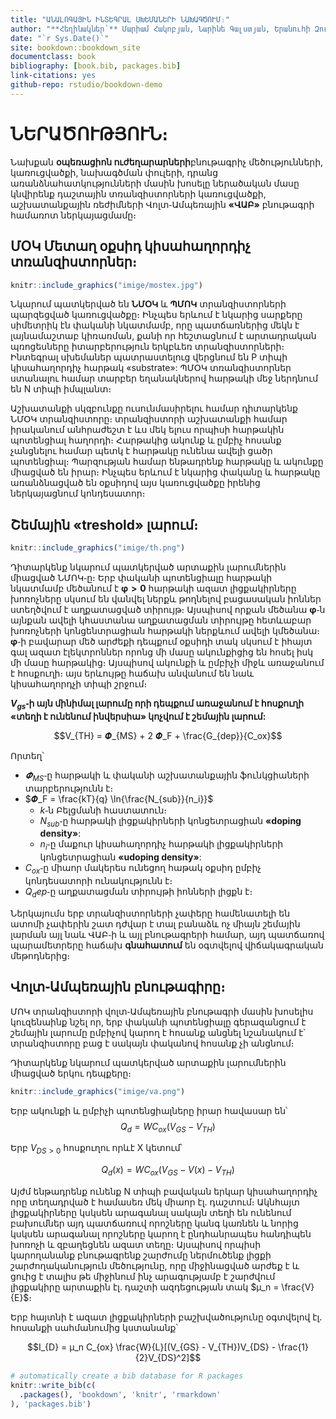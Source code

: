 ```yaml
--- 
title: "ԱՆԱԼՈԳԱՅԻՆ ԻՆՏԵԳՐԱԼ ՍԽԵՄԱՆԵՐԻ ՆԱԽԱԳԾՈՒՄ։"
author: "**Հեղինակներ՝** Մարիամ Հակոբյան, Նարինե Գալստյան, Երանուհի Զուլալյան, Արմեն Համբարյան, Վարդան Անատոմյան։ <br /> **Ղեկավարներ՝** Մերի Մարգարյան, Արթուր Բայբուրդյան։"
date: "`r Sys.Date()`"
site: bookdown::bookdown_site
documentclass: book
bibliography: [book.bib, packages.bib]
link-citations: yes
github-repo: rstudio/bookdown-demo
---
```



# ՆԵՐԱԾՈՒԹՅՈՒՆ։
Նախքան **օպեռացիոն ուժեղարարների**բնութագրիչ մեծությունների, կառուցվածքի, նախագծման 
փուլերի, դրանց առանձնահատկությունների մասին խոսելը ներածական մասը կնվիրենք դաշտային 
տռանզիստորների կառուցվածքի, աշխատանքային ռեժիմների Վոլտ֊Ամպեռային **«ՎԱԲ»** բնութագրի 
համառոտ ներկայացմամը։

## ՄՕԿ Մետաղ օքսիդ կիսահաղորդիչ տռանզիստորներ։ 

```r
knitr::include_graphics("imige/mostex.jpg")
```

Նկարում պատկերված են **ՆՄՕԿ** և **ՊՄՈԿ** տրանզիստորների պարզեցված կառուցվածքը։ Ինչպես 
երևում է նկարից սարքերը սիմետրիկ էն փականի նկատմամբ, որը պատճառներից մեկն է լայնամաշտաբ 
կիռառման, քանի որ հեշտացնում է արտադրական պռոցեսները իտարբերություն երկբևեռ 
տրանզիստորների։ Ինտեգրալ սխեմաներ պատրաստելուց վերցնում են P տիպի կիսահաղորդիչ հարթակ 
«substrate»: ՊՄՕԿ տռանզիստորներ ստանալու համար տարբեր եղանակներով հարթակի մեջ ներդնում 
են N տիպի իմպլանտ։

Աշխատանքի սկզբունքը ուսունմասիրելու համար դիտարկենք ՆՄՕԿ տրանզիստորը։ տրանզիստորի 
աշխատանքի համար իրականում անհրաժեշտ է ևս մեկ ելուս որպիսի հարթակին պոտենցիալ հաղորդի։ 
Հարթակից ակունք և ըմբիչ հոսանք չանցնելու համար պետկ է հարթակը ունենա ավելի ցածր 
պոտենցիալ։ Պարզության համար ենթադրենք հարթակը և ակունքը միացված են իրար։ Ինչպես երևում 
է նկարից փականը և հարթակը առանձնացված են օքսիդով այս կառուցվածքը իրենից ներկայացնում 
կոնդեսատոր։

## Շեմային «treshold» լարում։

```r
knitr::include_graphics("imige/th.png")
```

Դիտարկենք նկարում պատկերված արտաքին լարումներին միացված ՆՄՈԿ֊ը։ Երբ փականի պոտենցիալը 
հարթակի նկատմամբ մեծանում է $\pmb{\varphi>0}$ հարթակի ազատ լիցքակիրները խոռոչները 
սկսում են վանվել ներքև թողնելով բացասական իոններ ստեղծվում է աղքատացված տիրույթ։ 
Այսպիսով որքան մեծանա $\pmb{\varphi}$֊ն այնքան ավելի կհաստանա աղքատացման տիրույթը 
հետևաբար խոռոչների կոնցենտրացիան հարթակի ներքևում ավելի կմեծանա։ $\pmb{\varphi}$֊ի 
բավարար մեծ արժեքի դեպքում օքսիդի տակ սկսում է իհայտ գալ ազատ էլեկտրոններ որոնց մի մասը 
ակունքիցից են հոսել իսկ մի մասը հարթակից։ Այսպիսով ակունքի և ըմբիչի միջև առաջանում է 
հոսքուղի։ այս երևույթը հաճախ անվանում են նաև կիսահաղորդչի տիպի շրջում։

**$V_{gs}$֊ի այն մինիմալ լարումը որի դեպքում առաջանում է հոսքուղի «տեղի է ունենում 
ինվերսիա» կոչվում է շեմային լարում:**

$$V_{TH} = 𝜱_{MS} + 2 𝜱_F + \frac{G_{dep}}{C_ox}$$

Որտեղ՝

* $𝜱_{MS}$֊ը հարթակի և փականի աշխատանքային ֆունկցիաների տարբերությունն է։
* $𝜱_F = \frac{kT}{q} \ln{\frac{N_{sub}}{n_i}}$
  + $k$֊ն Բելցմանի հաստատուն։
  + $N_{sub}$֊ը հարթակի լիցքակիրների կոնցետրացիան **«doping density»**:
  + $n_i$֊ը մաքուր կիսահաղորդիչ հարթակի լիցքակիրների կոնցետրացիան **«udoping density»**:
* $C_{ox}$֊ը միաոր մակերես ունեցող հաթակ օքսիդ ըմբիչ կոնդեսատորի ունակությունն է։
* $Q_dep$֊ը աղքատացման տիրույթի իոնների լիցքն է։

Ներկայումս երբ տրանզիստորների չափերը համենատելի են ատոմի չափերին շատ դժվար է տալ բանաձև 
ոչ միայն շեմային լարման այլ նաև ՎԱԲ֊ի և այլ բնութագրերի համար, այդ պատճառով պարամետրերը 
հաճախ **գնահատում** են օգտվելով վիճակագրական մեթոդներից։

## Վոլտ֊Ամպեռային բնութագիրը։

ՄՈԿ տրանզիստորի վոլտ֊Ամպեռային բնութագրի մասին խոսելիս կուզենաինք նշել որ, երբ փականի 
պոտենցիալը գերազանցում է շեմային լարումը ըմբիչով կարող է հոսանք անցնել նշանակում է՝
տրանզիստորը բաց է սակայն փականով հոսանք չի անցնում։

Դիտարկենք նկարում պատկերված արտաքին լարումներին միացված երկու դեպքերը։

```r
knitr::include_graphics("imige/va.png")
```

::::: {.blackbox data-latex=""}

:::: {.lf data-latex=""}
::: {.center data-latex=""}
Երբ ակունքի և ըմբիչի պոտենցիալները իրար հավասար են՝
$$Q_d = WC_{ox}(V_{GS} - V_{TH})$$
:::
::::

:::: {.rig data-latex=""}
::: {.center data-latex=""}
Երբ $V_{DS>0}$ հոսքուղու որևէ X կետում՝

$$Q_d(x) = WC_{ox}(V_{GS} -V(x) - V_{TH})$$
:::
::::

:::::

Այժմ ենթադրենք ունենք N տիպի բավական երկար կիսահաղորդիչ որը տեղադրված է համասեռ մեկ 
միաոր էլ․ դաշտում։ Ակնհայտ լիցքակիրները կսկսեն արագանալ սակայն տեղի են ունենում 
բախումներ այդ պատճառուվ որոշները կանգ կառնեն և նորից կսկսեն արագանալ որոշները կարող է 
ընդհանրապես հանդիպեն խոռոչի և զբաղեցնեն ազատ տեղը։ Այսպիսով որպիսի կարողանանք 
բնութագրենք շարժումը ներմուծենք լիցքի շարժողականություն մեծությունը, որը միջինացված 
արժեք է և ցուից է տալիս թե միջինում ինչ արագությամբ է շարժվում լիցքակիրը արտաքին 
էլ․ դաշտի ազդեցության տակ $μ_n = \frac{V}{E}$։ 

Երբ հայտնի է ազատ լիցքակիրների բաշխվածությունը օգտվելով էլ․ հոսանքի սահմանումից կստանանք՝

$$I_{D} = μ_n C_{ox} \frac{W}{L}[(V_{GS} - V_{TH})V_{DS} - \frac{1}{2}V_{DS}^2]$$


```r
# automatically create a bib database for R packages
knitr::write_bib(c(
  .packages(), 'bookdown', 'knitr', 'rmarkdown'
), 'packages.bib')
```